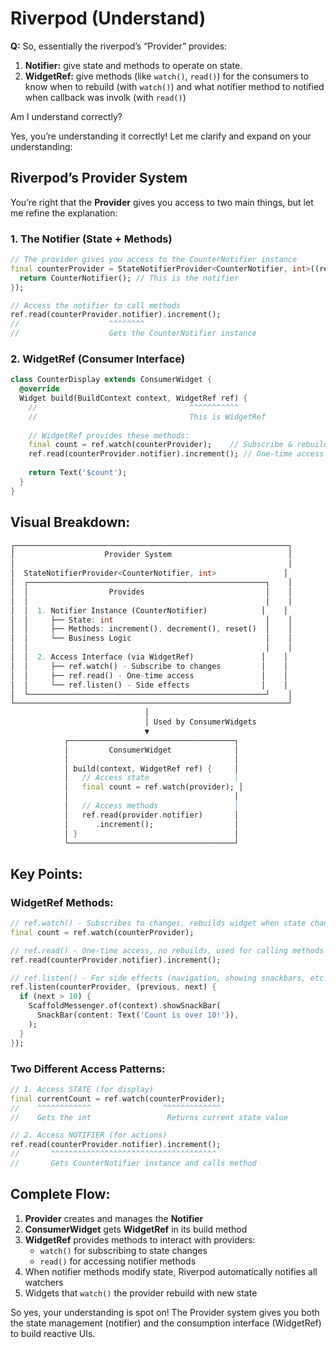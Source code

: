 # Riverpod (Understand)

::: {.callout-note appearance="simple" collapse="false"}
**Q:** So, essentially the riverpod's "Provider" provides:

1. **Notifier:** give state and methods to operate on state.
2. **WidgetRef:** give methods (like `watch()`, `read()`) for the consumers to know when to rebuild (with `watch()`) and what notifier method to notified when callback was involk (with `read()`)

Am I understand correctly?
:::


Yes, you're understanding it correctly! Let me clarify and expand on your understanding:

## Riverpod's Provider System

You're right that the **Provider** gives you access to two main things, but let me refine the explanation:

### 1. **The Notifier** (State + Methods)
```dart
// The provider gives you access to the CounterNotifier instance
final counterProvider = StateNotifierProvider<CounterNotifier, int>((ref) {
  return CounterNotifier(); // This is the notifier
});

// Access the notifier to call methods
ref.read(counterProvider.notifier).increment();
//                    ^^^^^^^^
//                    Gets the CounterNotifier instance
```

### 2. **WidgetRef** (Consumer Interface)
```dart
class CounterDisplay extends ConsumerWidget {
  @override
  Widget build(BuildContext context, WidgetRef ref) {
    //                                  ^^^^^^^^^^^
    //                                  This is WidgetRef
    
    // WidgetRef provides these methods:
    final count = ref.watch(counterProvider);    // Subscribe & rebuild
    ref.read(counterProvider.notifier).increment(); // One-time access
    
    return Text('$count');
  }
}
```

## Visual Breakdown:

````dart
┌─────────────────────────────────────────────────────────────┐
│                    Provider System                          │
│                                                             │
│  StateNotifierProvider<CounterNotifier, int>               │
│  ┌─────────────────────────────────────────────────────┐    │
│  │                  Provides                           │    │
│  │                                                     │    │
│  │  1. Notifier Instance (CounterNotifier)            │    │
│  │     ├── State: int                                  │    │
│  │     ├── Methods: increment(), decrement(), reset()  │    │
│  │     └── Business Logic                              │    │
│  │                                                     │    │
│  │  2. Access Interface (via WidgetRef)               │    │
│  │     ├── ref.watch() - Subscribe to changes         │    │
│  │     ├── ref.read() - One-time access               │    │
│  │     └── ref.listen() - Side effects                │    │
│  └─────────────────────────────────────────────────────┘    │
└─────────────────────────────────────────────────────────────┘
                              │
                              │ Used by ConsumerWidgets
                              ▼
            ┌─────────────────────────────────────┐
            │         ConsumerWidget              │
            │                                     │
            │ build(context, WidgetRef ref) {     │
            │   // Access state                   │
            │   final count = ref.watch(provider); │
            │                                     │
            │   // Access methods                 │
            │   ref.read(provider.notifier)       │
            │      .increment();                  │
            │ }                                   │
            └─────────────────────────────────────┘
````

## Key Points:

### **WidgetRef Methods:**

```dart
// ref.watch() - Subscribes to changes, rebuilds widget when state changes
final count = ref.watch(counterProvider);

// ref.read() - One-time access, no rebuilds, used for calling methods
ref.read(counterProvider.notifier).increment();

// ref.listen() - For side effects (navigation, showing snackbars, etc.)
ref.listen(counterProvider, (previous, next) {
  if (next > 10) {
    ScaffoldMessenger.of(context).showSnackBar(
      SnackBar(content: Text('Count is over 10!')),
    );
  }
});
```

### **Two Different Access Patterns:**

```dart
// 1. Access STATE (for display)
final currentCount = ref.watch(counterProvider);
//    ^^^^^^^^^^^^                ^^^^^^^^^^^^^
//    Gets the int                 Returns current state value

// 2. Access NOTIFIER (for actions)
ref.read(counterProvider.notifier).increment();
//       ^^^^^^^^^^^^^^^^^^^^^^^^^^^^^^^^^^^^^
//       Gets CounterNotifier instance and calls method
```

## Complete Flow:

1. **Provider** creates and manages the **Notifier**
2. **ConsumerWidget** gets **WidgetRef** in its build method
3. **WidgetRef** provides methods to interact with providers:
   - `watch()` for subscribing to state changes
   - `read()` for accessing notifier methods
4. When notifier methods modify state, Riverpod automatically notifies all watchers
5. Widgets that `watch()` the provider rebuild with new state

So yes, your understanding is spot on! The Provider system gives you both the state management (notifier) and the consumption interface (WidgetRef) to build reactive UIs.